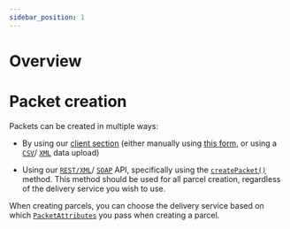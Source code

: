 ```yaml
---
sidebar_position: 1
---
```


# Overview

# Packet creation

Packets can be created in multiple ways:
- By using our [client section](https://client.packeta.com) (either manually
using [this form](https://client.packeta.com/packet-drafts/), or using a [`CSV`](../getting-started/client-section-imports#csv-import)/
[`XML`](../getting-started/client-section-imports#xml-import) data upload)

- Using our [`REST/XML`](../getting-started/packetery-api#restxml)/
[`SOAP`](../getting-started/packetery-api#soap) API, specifically using the 
[`createPacket()`](../api-reference/api-methods-reference#createpacket) method. This method
should be used for all parcel creation, regardless of the delivery service you wish to use. 

When creating parcels, you can choose the delivery service based on which [`PacketAttributes`](../api-reference/data-structures-reference#packetattributes) you pass when creating
a parcel.

